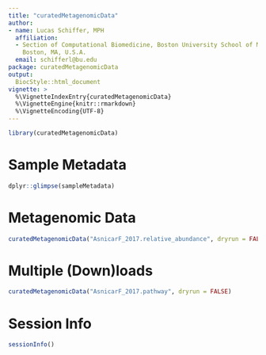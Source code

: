 ```yaml
---
title: "curatedMetagenomicData"
author:
- name: Lucas Schiffer, MPH
  affiliation: 
  - Section of Computational Biomedicine, Boston University School of Medicine,
    Boston, MA, U.S.A.
  email: schifferl@bu.edu
package: curatedMetagenomicData
output: 
  BiocStyle::html_document
vignette: >
  %\VignetteIndexEntry{curatedMetagenomicData}
  %\VignetteEngine{knitr::rmarkdown}
  %\VignetteEncoding{UTF-8}  
---
```


```r
library(curatedMetagenomicData)
```

# Sample Metadata

```r
dplyr::glimpse(sampleMetadata)
```

# Metagenomic Data

```r
curatedMetagenomicData("AsnicarF_2017.relative_abundance", dryrun = FALSE)
```

# Multiple (Down)loads

```r
curatedMetagenomicData("AsnicarF_2017.pathway", dryrun = FALSE)
```

# Session Info {.unnumbered}

```r
sessionInfo()
```

